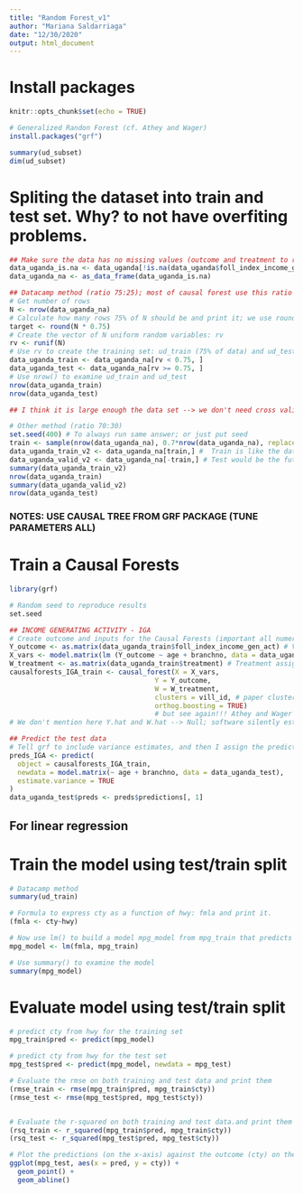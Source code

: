 ```yaml
---
title: "Random Forest_v1"
author: "Mariana Saldarriaga"
date: "12/30/2020"
output: html_document
---
```


# Install packages
```r
knitr::opts_chunk$set(echo = TRUE)

# Generalized Randon Forest (cf. Athey and Wager)
install.packages("grf") 
```

```r
summary(ud_subset)
dim(ud_subset)
```


# Spliting the dataset into train and test set. Why? to not have overfiting problems. 
```r
## Make sure the data has no missing values (outcome and treatment to run causal forests!!!)
data_uganda_is.na <- data_uganda[!is.na(data_uganda$foll_index_income_gen_act), ]
data_uganda_na <- as_data_frame(data_uganda_is.na) 

## Datacamp method (ratio 75:25); most of causal forest use this ratio but haven't found true argument to chose this ratio. 
# Get number of rows
N <- nrow(data_uganda_na)
# Calculate how many rows 75% of N should be and print it; we use round to get an integer
target <- round(N * 0.75)
# Create the vector of N uniform random variables: rv
rv <- runif(N)
# Use rv to create the training set: ud_train (75% of data) and ud_test (25% of data)
data_uganda_train <- data_uganda_na[rv < 0.75, ]
data_uganda_test <- data_uganda_na[rv >= 0.75, ]
# Use nrow() to examine ud_train and ud_test
nrow(data_uganda_train)
nrow(data_uganda_test)

## I think it is large enough the data set --> we don't need cross validation to split the data!

# Other method (ratio 70:30)
set.seed(400) # To always run same answer; or just put seed
train <- sample(nrow(data_uganda_na), 0.7*nrow(data_uganda_na), replace = FALSE)
data_uganda_train_v2 <- data_uganda_na[train,] #  Train is like the data we would collect in a randomized experiment 
data_uganda_valid_v2 <- data_uganda_na[-train,] # Test would be the future cases which we are trying to predict
summary(data_uganda_train_v2)
nrow(data_uganda_train)
summary(data_uganda_valid_v2)
nrow(data_uganda_test)
```

### NOTES: USE CAUSAL TREE FROM GRF PACKAGE (TUNE PARAMETERS ALL)

# Train a Causal Forests
```r
library(grf)

# Random seed to reproduce results
set.seed

## INCOME GENERATING ACTIVITY - IGA
# Create outcome and inputs for the Causal Forests (important all numeric; including dummy code the factor variables)
Y_outcome <- as.matrix(data_uganda_train$foll_index_income_gen_act) # Vector outcome of interest
X_vars <- model.matrix(lm (Y_outcome ~ age + branchno, data = data_uganda_train)) # X is a matrix of the covariates which we are using to predict heterogeneity in treatment effect
W_treatment <- as.matrix(data_uganda_train$treatment) # Treatment assignment
causalforests_IGA_train <- causal_forest(X = X_vars,
                                    Y = Y_outcome,
                                    W = W_treatment, 
                                    clusters = vill_id, # paper clusters
                                    orthog.boosting = TRUE) 
                                    # but see again!!! Athey and Wager 2019; orthogonalization
# We don't mention here Y.hat and W.hat --> Null; software silently estimates Y.hat or W.hat via regression forests.

## Predict the test data
# Tell grf to include variance estimates, and then I assign the predictions (the estimated treatment effects) to the test data frame so that we can use these in subsequent analyses
preds_IGA <- predict(
  object = causalforests_IGA_train, 
  newdata = model.matrix(~ age + branchno, data = data_uganda_test), 
  estimate.variance = TRUE
)
data_uganda_test$preds <- preds$predictions[, 1]


```

## For linear regression

# Train the model using test/train split
```r
# Datacamp method
summary(ud_train)

# Formula to express cty as a function of hwy: fmla and print it.
(fmla <- cty~hwy)

# Now use lm() to build a model mpg_model from mpg_train that predicts cty from hwy 
mpg_model <- lm(fmla, mpg_train)

# Use summary() to examine the model
summary(mpg_model)
```

# Evaluate model using test/train split
```r
# predict cty from hwy for the training set
mpg_train$pred <- predict(mpg_model)

# predict cty from hwy for the test set
mpg_test$pred <- predict(mpg_model, newdata = mpg_test)

# Evaluate the rmse on both training and test data and print them
(rmse_train <- rmse(mpg_train$pred, mpg_train$cty))
(rmse_test <- rmse(mpg_test$pred, mpg_test$cty))


# Evaluate the r-squared on both training and test data.and print them
(rsq_train <- r_squared(mpg_train$pred, mpg_train$cty))
(rsq_test <- r_squared(mpg_test$pred, mpg_test$cty))

# Plot the predictions (on the x-axis) against the outcome (cty) on the test data
ggplot(mpg_test, aes(x = pred, y = cty)) + 
  geom_point() + 
  geom_abline()
```


